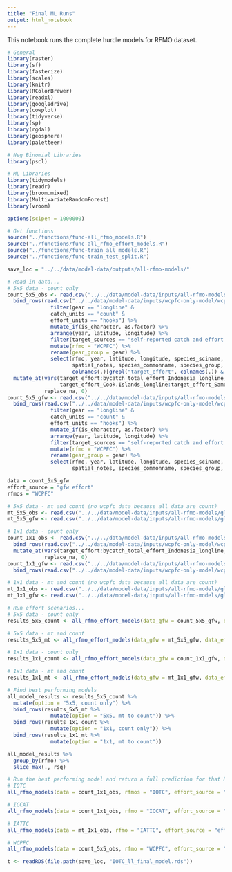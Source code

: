 ```yaml
---
title: "Final ML Runs"
output: html_notebook
---
```


This notebook runs the complete hurdle models for RFMO dataset.

```r
# General
library(raster)
library(sf)
library(fasterize)
library(scales)
library(knitr)
library(RColorBrewer)
library(readxl)
library(googledrive)
library(cowplot)
library(tidyverse)
library(sp)
library(rgdal)
library(geosphere)
library(paletteer)

# Neg Binomial Libraries
library(pscl)

# ML Libraries
library(tidymodels)
library(readr)
library(broom.mixed)
library(MultivariateRandomForest)
library(vroom)

options(scipen = 1000000)

# Get functions
source("../functions/func-all_rfmo_models.R")
source("../functions/func-all_rfmo_effort_models.R")
source("../functions/func-train_all_models.R")
source("../functions/func-train_test_split.R")

save_loc = "../../data/model-data/outputs/all-rfmo-models/"
```

```r
# Read in data... 
# 5x5 data - count only
count_5x5_obs <- read.csv("../../data/model-data/inputs/all-rfmo-models/global_ll_data_5x5_count_hooks.csv") %>% 
  bind_rows(read.csv("../../data/model-data/inputs/wcpfc-only-model/wcpfc_all.csv") %>% # add wcpfc data (previously cleaned)
              filter(gear == "longline" & 
              catch_units == "count" & 
              effort_units == "hooks") %>% 
              mutate_if(is_character, as.factor) %>% 
              arrange(year, latitude, longitude) %>%
              filter(target_sources == "self-reported catch and effort by flag + year") %>%
              mutate(rfmo = "WCPFC") %>% 
              rename(gear_group = gear) %>% 
              select(rfmo, year, latitude, longitude, species_sciname, catch, catch_units, gear_group, effort_units, 
                     spatial_notes, species_commonname, species_group, 
                     colnames(.)[grepl("target_effort", colnames(.)) & grepl("longline", colnames(.))])) %>% 
  mutate_at(vars(target_effort:bycatch_total_effort_Indonesia_longline, 
                 target_effort_Cook.Islands_longline:target_effort_Samoa_longline),
            replace_na, 0)
count_5x5_gfw <- read.csv("../../data/model-data/inputs/all-rfmo-models/global_ll_data_5x5_count_kwh.csv") %>%
  bind_rows(read.csv("../../data/model-data/inputs/wcpfc-only-model/wcpfc_all.csv") %>% # add wcpfc data (previously cleaned)
              filter(gear == "longline" & 
              catch_units == "count" & 
              effort_units == "hooks") %>% 
              mutate_if(is_character, as.factor) %>% 
              arrange(year, latitude, longitude) %>%
              filter(target_sources == "self-reported catch and effort by flag + year") %>%
              mutate(rfmo = "WCPFC") %>% 
              rename(gear_group = gear) %>% 
              select(rfmo, year, latitude, longitude, species_sciname, catch, catch_units, gear_group, effort_units, 
                     spatial_notes, species_commonname, species_group, total_fishing_kwh))

data = count_5x5_gfw
effort_source = "gfw effort"
rfmos = "WCPFC"

# 5x5 data - mt and count (no wcpfc data because all data are count)
mt_5x5_obs <- read.csv("../../data/model-data/inputs/all-rfmo-models/global_ll_data_5x5_mt_to_count_hooks.csv") 
mt_5x5_gfw <- read.csv("../../data/model-data/inputs/all-rfmo-models/global_ll_data_5x5_mt_to_count_kwh.csv") 

# 1x1 data - count only
count_1x1_obs <- read.csv("../../data/model-data/inputs/all-rfmo-models/global_ll_data_1x1_count_hooks.csv") %>% 
  bind_rows(read.csv("../../data/model-data/inputs/wcpfc-only-model/wcpfc_1x1_hooks.csv")) %>% # add wcpfc data (previously cleaned)
  mutate_at(vars(target_effort:bycatch_total_effort_Indonesia_longline, target_effort_Cook.Islands_longline:target_effort_Samoa_longline),
            replace_na, 0)
count_1x1_gfw <- read.csv("../../data/model-data/inputs/all-rfmo-models/global_ll_data_1x1_count_kwh.csv") %>% 
  bind_rows(read.csv("../../data/model-data/inputs/wcpfc-only-model/wcpfc_1x1_kwh.csv")) # add wcpfc data (previously cleaned)

# 1x1 data - mt and count (no wcpfc data because all data are count)
mt_1x1_obs <- read.csv("../../data/model-data/inputs/all-rfmo-models/global_ll_data_1x1_mt_to_count_hooks.csv")
mt_1x1_gfw <- read.csv("../../data/model-data/inputs/all-rfmo-models/global_ll_data_1x1_mt_to_count_kwh.csv") 
```

```r
# Run effort scenarios... 
# 5x5 data - count only
results_5x5_count <- all_rfmo_effort_models(data_gfw = count_5x5_gfw, data_effort = count_5x5_obs, save_loc = paste0(save_loc, "5x5_count_"))

# 5x5 data - mt and count
results_5x5_mt <- all_rfmo_effort_models(data_gfw = mt_5x5_gfw, data_effort = mt_5x5_obs, save_loc = paste0(save_loc, "5x5_mt_to_count_"))

# 1x1 data - count only
results_1x1_count <- all_rfmo_effort_models(data_gfw = count_1x1_gfw, data_effort = count_1x1_obs, save_loc = paste0(save_loc, "1x1_count_"))

# 1x1 data - mt and count
results_1x1_mt <- all_rfmo_effort_models(data_gfw = mt_1x1_gfw, data_effort = mt_1x1_obs, save_loc = paste0(save_loc, "1x1_mt_to_count_"))
```


```r
# Find best performing models
all_model_results <- results_5x5_count %>% 
  mutate(option = "5x5, count only") %>% 
  bind_rows(results_5x5_mt %>% 
              mutate(option = "5x5, mt to count")) %>% 
  bind_rows(results_1x1_count %>% 
              mutate(option = "1x1, count only")) %>% 
  bind_rows(results_1x1_mt %>% 
              mutate(option = "1x1, mt to count")) 

all_model_results %>% 
  group_by(rfmo) %>% 
  slice_max(., rsq)
```

```r
# Run the best performing model and return a full prediction for that RFMO
# IOTC
all_rfmo_models(data = count_1x1_obs, rfmos = "IOTC", effort_source = "effort reported with bycatch (flag)", save_loc = save_loc)

# ICCAT
all_rfmo_models(data = count_1x1_obs, rfmo = "ICCAT", effort_source = "effort reported with target catch (flag)", save_loc = save_loc)

# IATTC
all_rfmo_models(data = mt_1x1_obs, rfmo = "IATTC", effort_source = "effort reported with bycatch (flag)", save_loc = save_loc)

# WCPFC
all_rfmo_models(data = count_5x5_obs, rfmo = "WCPFC", effort_source = "effort reported with target catch (flag)", save_loc = save_loc)

t <- readRDS(file.path(save_loc, "IOTC_ll_final_model.rds"))
```

